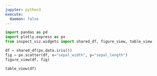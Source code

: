 ```yaml
---
jupyter: python3  
execute:
  daemon: false
---
```


```python
import pandas as pd
import plotly.express as px
from inspect_viz.widgets import shared_df, figure_view, table_view

df = shared_df(px.data.iris())
fig = px.scatter(df, x="sepal_width", y="sepal_length")
figure_view(df, fig)
```



```python
table_view(df)
```